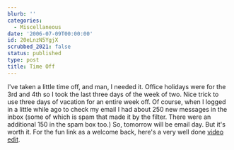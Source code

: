 ```yaml
---
blurb: ''
categories:
  - Miscellaneous
date: '2006-07-09T00:00:00'
id: 20eLnzN5YgjX
scrubbed_2021: false
status: published
type: post
title: Time Off
---
```


I've taken a little time off, and man, I needed it. Office holidays
were for the 3rd and 4th so I took the last three days of the week
of two. Nice trick to use three days of vacation for an entire week
off. Of course, when I logged in a little while ago to check my
email I had about 250 new messages in the inbox (some of which is
spam that made it by the filter. There were an additional 150 in
the spam box too.) So, tomorrow will be email day. But it's worth
it. For the fun link as a welcome back, here's a very well done
[video edit](http://www.youtube.com/watch?v=PXnO_FxmHes&eurl=http://mog.com/Puffmagic/blog_post/3597).
